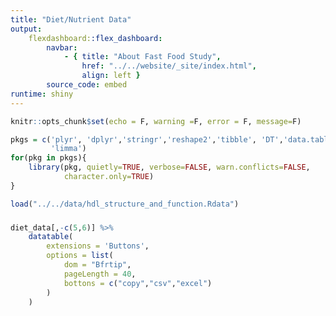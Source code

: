 ```yaml
---
title: "Diet/Nutrient Data"
output:
    flexdashboard::flex_dashboard:
        navbar:
            - { title: "About Fast Food Study", 
                href: "../../website/_site/index.html", 
                align: left }
        source_code: embed
runtime: shiny
---
```


```r
knitr::opts_chunk$set(echo = F, warning =F, error = F, message=F)
```

```r
pkgs = c('plyr', 'dplyr','stringr','reshape2','tibble', 'DT','data.table',
         'limma')
for(pkg in pkgs){
    library(pkg, quietly=TRUE, verbose=FALSE, warn.conflicts=FALSE, 
            character.only=TRUE)
}
```

```r
load("../../data/hdl_structure_and_function.Rdata")
```

###

```r
diet_data[,-c(5,6)] %>%
    datatable(
        extensions = 'Buttons',
        options = list(
            dom = "Bfrtip",
            pageLength = 40,
            bottons = c("copy","csv","excel")
        )
    )

```

